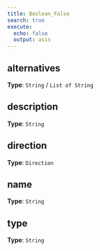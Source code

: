 ```yaml
---
title: Boolean_False
search: true
execute:
  echo: false
  output: asis
---
```




## alternatives

**Type**: `String` / `List of String`



## description

**Type**: `String`



## direction

**Type**: `Direction`



## name

**Type**: `String`



## type

**Type**: `String`





